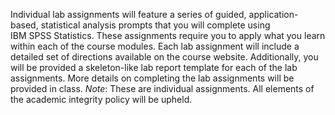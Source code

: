 Individual lab assignments will feature a series of guided, application-based, statistical analysis prompts that you will complete using IBM\textsuperscript{\textregistered}\ SPSS\textsuperscript{\textregistered}\ Statistics. These assignments require you to apply what you learn within each of the course modules. Each lab assignment will include a detailed set of directions available on the course website. Additionally, you will be provided a skeleton-like lab report template for each of the lab assignments. More details on completing the lab assignments will be provided in class. *Note*: These are individual assignments. All elements of the academic integrity policy will be upheld.

<!-- \begin{table}[H] -->
<!-- \begin{center} -->
<!-- \caption{Individual Lab Assignment Dates} -->
<!-- \label{labs} -->
<!-- \vspace{3mm} -->
<!-- \begin{tabular}{llr} -->
<!-- \hline -->
<!--  & {\bf{Topic}} & {\bf{Due}}\\ -->
<!-- \hline -->
<!-- 1. & Introduction to Data & 09-20-2020\\ -->
<!-- 2. & The Normal Distribution & 10-04-2020\\ -->
<!-- 3. & Sampling Distributions and Confidence Intervals & 10-18-2020\\ -->
<!-- 4. & Inference for Categorical Data & 11-01-2020\\ -->
<!-- 5. & Inference for Numerical Data & 11-08-2020\\ -->
<!-- \hline -->
<!-- \end{tabular} -->
<!-- \end{center} -->
<!-- \end{table} -->


\begin{table}[H]
\begin{center}
\caption{Individual Lab Assignment Dates}
\label{labs}
\vspace{3mm}
\begin{tabular}{llr}
\hline
 & {\bf{Topic}} & {\bf{Due}}\\
\hline
\textbf{Cohort: Higher Education/Nursing} & \\
1. & Introduction to Data and the Normal Distribution & 09-27-2020\\
2. & Inference for Numerical and Categorical Data & 10-11-2020\\
& & \\
\textbf{Cohort: P-12} & \\
1. & Introduction to Data and the Normal Distribution & 11-01-2020\\
2. & Inference for Numerical and Categorical Data & 11-22-2020\\
\hline
\end{tabular}
\end{center}
\end{table}